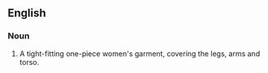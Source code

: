 ==English==

===Noun===
{{en-noun}}
# A tight-fitting one-piece women's garment, covering the legs, arms and torso.